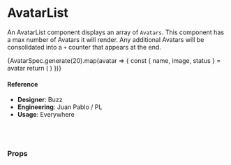 
<Meta
  title="Components/Structural/AvatarList"
  component={AvatarList}
/>

# AvatarList

An AvatarList component displays an array of `Avatars`. This component has a max number of Avatars it will render. Any additional Avatars will be consolidated into a `+` counter that appears at the end.


<Preview>
  <Story name="Default">
    <div style={{ background: '#eee', padding: 10 }}>
      <AvatarList
        max={number('max', 14)}
        grid={boolean('grid', false)}
        center={boolean('centered', false)}
        size={select('size', ['xs', 'sm', 'md', 'lg'])}
      >
        {AvatarSpec.generate(20).map(avatar => {
          const { name, image, status } = avatar
          return (
            <Avatar
              image={image}
              key={name}
              name={name}
              status={status}
            />
          )
        })}
      </AvatarList>
    </div>
  </Story>
</Preview>

#### Reference

- **Designer**: Buzz
- **Engineering**: Juan Pablo / PL
- **Usage**: Everywhere

<br />
<br />

### Props

<Props of={AvatarList} />
